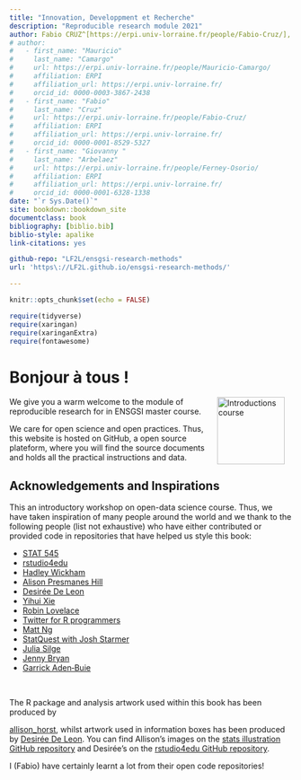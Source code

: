 ```yaml
--- 
title: "Innovation, Developpment et Recherche"
description: "Reproducible research module 2021"
author: Fabio CRUZ^[https://erpi.univ-lorraine.fr/people/Fabio-Cruz/], Giovanny ARBELAEZ^[https://erpi.univ-lorraine.fr/people/Giovanny-Arbelaez/] et Mauricio CAMARGO^[https://erpi.univ-lorraine.fr/people/Mauricio-Camargo/]
# author:
#   - first_name: "Mauricio"
#     last_name: "Camargo"
#     url: https://erpi.univ-lorraine.fr/people/Mauricio-Camargo/
#     affiliation: ERPI
#     affiliation_url: https://erpi.univ-lorraine.fr/
#     orcid_id: 0000-0003-3867-2438 
#   - first_name: "Fabio"
#     last_name: "Cruz"
#     url: https://erpi.univ-lorraine.fr/people/Fabio-Cruz/
#     affiliation: ERPI
#     affiliation_url: https://erpi.univ-lorraine.fr/
#     orcid_id: 0000-0001-8529-5327
#   - first_name: "Giovanny "
#     last_name: "Arbelaez"
#     url: https://erpi.univ-lorraine.fr/people/Ferney-Osorio/
#     affiliation: ERPI
#     affiliation_url: https://erpi.univ-lorraine.fr/
#     orcid_id: 0000-0001-6328-1338
date: "`r Sys.Date()`"
site: bookdown::bookdown_site
documentclass: book
bibliography: [biblio.bib]
biblio-style: apalike
link-citations: yes

github-repo: "LF2L/ensgsi-research-methods"
url: 'https\://LF2L.github.io/ensgsi-research-methods/'

---
```



```r
knitr::opts_chunk$set(echo = FALSE)

require(tidyverse)
require(xaringan)
require(xaringanExtra)
require(fontawesome)

```



# Bonjour à tous ! {-}


 <img src="https://raw.githubusercontent.com/fabbiocrux/Figures/main/Various/People/educator.jpg" width="120" alt="Introductions course" align="right" style="margin: 0 1em 0 1em" /> We give you a warm welcome to the module of reproducible research for in ENSGSI master course.

We care for open science and open practices.
Thus, this website is hosted on GitHub, a open source plateform, where you will find the source documents and holds all the practical instructions and data. 



## Acknowledgements and Inspirations {-}

This an introductory workshop on open-data science course.
Thus, we have taken inspiration of many people around the world and we thank to the following people (list not exhaustive) who have either contributed or provided code in repositories that have helped us style this book:

<div class="col2">

* [STAT 545](https://stat545.com/index.html#other-contributors)
* [rstudio4edu](https://rstudio4edu.github.io/rstudio4edu-book/)
* [Hadley Wickham](https://twitter.com/hadleywickham)
* [Alison Presmanes Hill](https://twitter.com/apreshill)
* [Desirée De Leon](https://twitter.com/dcossyle)
* [Yihui Xie](https://twitter.com/xieyihui)
* [Robin Lovelace](https://twitter.com/robinlovelace)
* [Twitter for R programmers](https://www.t4rstats.com/index.html)
* [Matt Ng](https://twitter.com/mattnkm)
* [StatQuest with Josh Starmer](https://www.youtube.com/channel/UCtYLUTtgS3k1Fg4y5tAhLbw)
* [Julia Silge](https://twitter.com/juliasilge)
* [Jenny Bryan](https://twitter.com/JennyBryan)
* [Garrick Aden‑Buie](https://twitter.com/grrrck)
</div><br/>

The R package and analysis artwork used within this book has been produced by

[allison_horst](https://twitter.com/allison_horst), whilst artwork used in information boxes has been produced by [Desirée De Leon](https://twitter.com/dcossyle). 
You can find Allison's images on the [stats illustration GitHub repository](https://github.com/allisonhorst/stats-illustrations) and Desirée's on the [rstudio4edu GitHub repository](https://github.com/rstudio4edu/rmd4edu).

I (Fabio) have certainly learnt a lot from their open code repositories!





